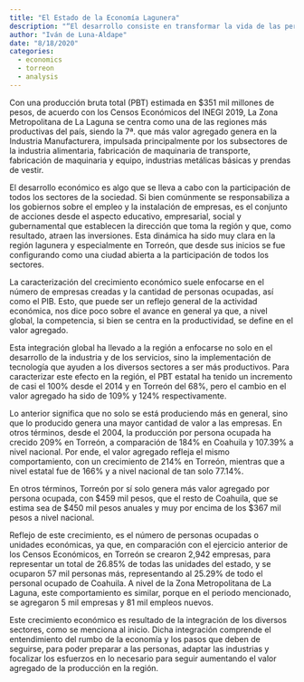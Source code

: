 ```yaml
---
title: "El Estado de la Economía Lagunera"
description: "“El desarrollo consiste en transformar la vida de las personas, no sólo transformar las economías.” ― Joseph E. Stiglitz, Making Globalization Work"
author: "Iván de Luna-Aldape"
date: "8/18/2020"
categories: 
  - economics
  - torreon
  - analysis
---
```


Con una producción bruta total (PBT) estimada en $351 mil millones de pesos, de acuerdo con los Censos Económicos del INEGI 2019, La Zona Metropolitana de La Laguna se centra como una de las regiones más productivas del país, siendo la 7ª. que más valor agregado genera en la Industria Manufacturera, impulsada principalmente por los subsectores de la industria alimentaria, fabricación de maquinaria de transporte, fabricación de maquinaria y equipo, industrias metálicas básicas y prendas de vestir.

El desarrollo económico es algo que se lleva a cabo con la participación de todos los sectores de la sociedad. Si bien comúnmente se responsabiliza a los gobiernos sobre el empleo y la instalación de empresas, es el conjunto de acciones desde el aspecto educativo, empresarial, social y gubernamental que establecen la dirección que toma la región y que, como resultado, atraen las inversiones. Esta dinámica ha sido muy clara en la región lagunera y especialmente en Torreón, que desde sus inicios se fue configurando como una ciudad abierta a la participación de todos los sectores.

La caracterización del crecimiento económico suele enfocarse en el número de empresas creadas y la cantidad de personas ocupadas, así como el PIB. Esto, que puede ser un reflejo general de la actividad económica, nos dice poco sobre el avance en general ya que, a nivel global, la competencia, si bien se centra en la productividad, se define en el valor agregado.

Esta integración global ha llevado a la región a enfocarse no solo en el desarrollo de la industria y de los servicios, sino la implementación de tecnología que ayuden a los diversos sectores a ser más productivos. Para caracterizar este efecto en la región, el PBT estatal ha tenido un incremento de casi el 100% desde el 2014 y en Torreón del 68%, pero el cambio en el valor agregado ha sido de 109% y 124% respectivamente.

Lo anterior significa que no solo se está produciendo más en general, sino que lo producido genera una mayor cantidad de valor a las empresas. En otros términos, desde el 2004, la producción por persona ocupada ha crecido 209% en Torreón, a comparación de 184% en Coahuila y 107.39% a nivel nacional. Por ende, el valor agregado refleja el mismo comportamiento, con un crecimiento de 214% en Torreón, mientras que a nivel estatal fue de 166% y a nivel nacional de tan solo 77.14%.

En otros términos, Torreón por sí solo genera más valor agregado por persona ocupada, con \$459 mil pesos, que el resto de Coahuila, que se estima sea de \$450 mil pesos anuales y muy por encima de los $367 mil pesos a nivel nacional.

Reflejo de este crecimiento, es el número de personas ocupadas o unidades económicas, ya que, en comparación con el ejercicio anterior de los Censos Económicos, en Torreón se crearon 2,942 empresas, para representar un total de 26.85% de todas las unidades del estado, y se ocuparon 57 mil personas más, representando al 25.29% de todo el personal ocupado de Coahuila. A nivel de la Zona Metropolitana de La Laguna, este comportamiento es similar, porque en el periodo mencionado, se agregaron 5 mil empresas y 81 mil empleos nuevos.

Este crecimiento económico es resultado de la integración de los diversos sectores, como se menciona al inicio. Dicha integración comprende el entendimiento del rumbo de la economía y los pasos que deben de seguirse, para poder preparar a las personas, adaptar las industrias y focalizar los esfuerzos en lo necesario para seguir aumentando el valor agregado de la producción en la región.